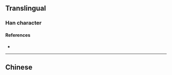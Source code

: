 {{also|柵|棚}}
{{character info}}
==Translingual==

===Han character===
{{Han char|rn=75|rad=木|as=05|sn=9|four=|canj=DBBM|ids=⿰木册}}

====References====
* {{Han ref|kx=0521.121|hdz=21187.010|uh=6805|ud=26629}}

----

==Chinese==
{{zh-see|柵}}